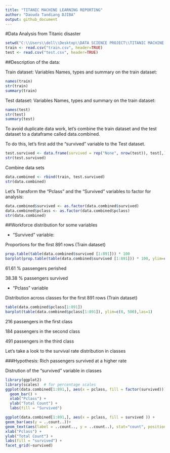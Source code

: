 ```yaml
---
title: "TITANIC MACHINE LEARNING REPORTING"
author: "Daouda Tandiang DJIBA"
output: github_document
---
```


#Data Analysis from Titanic disaster

```r
setwd("C:\\Users\\dell\\Desktop\\DATA SCIENCE PROJECT\\TITANIC MACHINE LEARNING FROM DISASTER")
train <- read.csv("train.csv", header=TRUE)
test <- read.csv("test.csv", header=TRUE)

```

##Description of the data:

Train dataset:
Variables Names, types and summary on the train dataset: 
```r
names(train)
str(train)
summary(train)
```

Test dataset:
Variables Names, types and summary on the train dataset:
```r
names(test)
str(test)
summary(test)
```
To avoid duplicate data work, let's combine the train dataset and the test  dataset to a dataframe called data.combined. 

To do this, let's first add the "survived" variable to the Test dataset.

```r
test.survived <- data.frame(survived = rep("None", nrow(test)), test[,])
str(test.survived)
```
Combine data sets
```r
data.combined <- rbind(train, test.survived)
str(data.combined)
```
Let's Transform the "Pclass" and the "Survived" variables to factor for analysis:
```r
data.combined$survived <- as.factor(data.combined$survived)
data.combined$pclass <- as.factor(data.combined$pclass)
str(data.combined)
```
##Workforce distribution for some variables

- "Survived" variable:

Proportions for the first 891 rows (Train dataset)
```r
prop.table(table(data.combined$survived [1:891])) * 100
barplot(prop.table(table(data.combined$survived [1:891])) * 100, ylim=c(0,50), las=1 )
```

61.61 % passengers perished

38.38 % passengers survived

- "Pclass" variable

Distribution across classes for the first 891 rows (Train dataset)
```r
table(data.combined$pclass[1:891])
barplot(table(data.combined$pclass[1:891]), ylim=c(0, 500),las=1)
```

216 passengers in the first class

184 passengers in the second class

491 passengers in the third class


Let's take a look to the survival rate distribution in classes

###Hypothesis: Rich passengers survived at a higher rate

Distrution of the "survived" variable in classes

```r
library(ggplot2)
library(scales)  # for percentage scales
ggplot(data.combined[1:891,], aes(x = pclass, fill = factor(survived))) +
  geom_bar() +
  xlab("Pclass") +
  ylab("Total Count") +
  labs(fill = "Survived") 
```

```r
ggplot(data.combined[1:891,], aes(x = pclass, fill = survived )) +
geom_bar(aes(y = ..count..))+
geom_text(aes(label = ..count.., y = ..count..), stat="count", position = position_stack(vjust = 0.5)) +
xlab("Pclass") + 
ylab("Total Count") + 
labs(fill = "survived") +
facet_grid(~survived)
```
